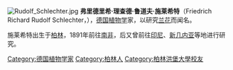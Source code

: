 [[File:Rudolf_Schlechter.jpg|thumb]]
'''弗里德里希·理查德·鲁道夫·施莱希特'''（Friedrich Richard Rudolf Schlechter，{{bd|1872年|10月12日|1925年|11月16日|S}}），[[德国|德国]][[植物学|植物学]]家，以研究[[兰花|兰花]]而闻名。

施莱希特出生于[[柏林|柏林]]，1891年前往[[南非|南非]]，后又曾前往[[印尼|印尼]]、[[新几内亚|新几内亚]]等地进行研究。

{{Authority control}}
{{DEFAULTSORT:Schlechter, Rudolf}}
[[Category:德国植物学家|Category:德国植物学家]]
[[Category:柏林人|Category:柏林人]]
[[Category:柏林洪堡大學校友|Category:柏林洪堡大學校友]]